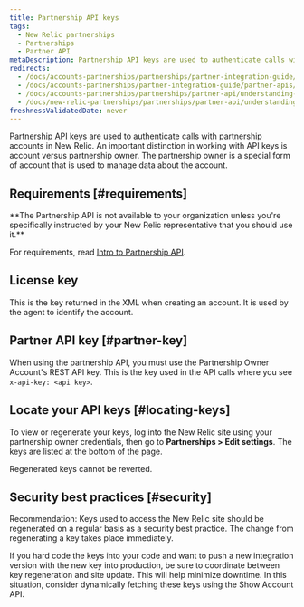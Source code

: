 ```yaml
---
title: Partnership API keys
tags:
  - New Relic partnerships
  - Partnerships
  - Partner API
metaDescription: Partnership API keys are used to authenticate calls with partnership accounts in New Relic.
redirects:
  - /docs/accounts-partnerships/partnerships/partner-integration-guide/understanding-keys
  - /docs/accounts-partnerships/partner-integration-guide/partner-apis/understanding-keys
  - /docs/accounts-partnerships/partnerships/partner-api/understanding-keys
  - /docs/new-relic-partnerships/partnerships/partner-api/understanding-keys
freshnessValidatedDate: never
---
```


[Partnership API](/docs/new-relic-partnerships/partner-integration-guide/partner-account-maintenance/partner-api/) keys are used to authenticate calls with partnership accounts in New Relic. An important distinction in working with API keys is account versus partnership owner. The partnership owner is a special form of account that is used to manage data about the account.

## Requirements [#requirements]

<DNT>
  **The Partnership API is not available to your organization unless you're specifically instructed by your New Relic representative that you should use it.**
</DNT>

For requirements, read [Intro to Partnership API](/docs/new-relic-partnerships/partner-integration-guide/partner-account-maintenance/partner-api/).

## License key

This is the key returned in the XML when creating an account. It is used by the agent to identify the account.

## Partner API key [#partner-key]

When using the partnership API, you must use the Partnership Owner Account's REST API key. This is the key used in the API calls where you see `x-api-key: <api key>`.

## Locate your API keys [#locating-keys]

To view or regenerate your keys, log into the New Relic site using your partnership owner credentials, then go to <DNT>**Partnerships > Edit settings**</DNT>. The keys are listed at the bottom of the page.

<Callout variant="caution">
  Regenerated keys cannot be reverted.
</Callout>

## Security best practices [#security]

Recommendation: Keys used to access the New Relic site should be regenerated on a regular basis as a security best practice. The change from regenerating a key takes place immediately.

If you hard code the keys into your code and want to push a new integration version with the new key into production, be sure to coordinate between key regeneration and site update. This will help minimize downtime. In this situation, consider dynamically fetching these keys using the Show Account API.
